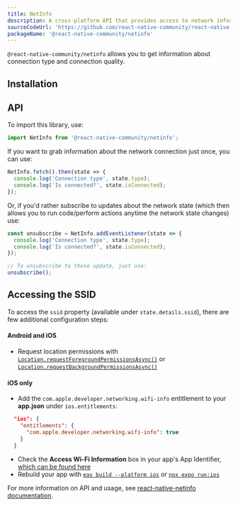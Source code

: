 ```yaml
---
title: NetInfo
description: A cross-platform API that provides access to network information.
sourceCodeUrl: 'https://github.com/react-native-community/react-native-netinfo'
packageName: '@react-native-community/netinfo'
---
```



`@react-native-community/netinfo` allows you to get information about connection type and connection quality.

<PlatformsSection android emulator ios simulator web />

## Installation

<APIInstallSection href="https://github.com/react-native-community/react-native-netinfo#getting-started" />

## API

To import this library, use:

```js
import NetInfo from '@react-native-community/netinfo';
```

If you want to grab information about the network connection just once, you can use:

```js
NetInfo.fetch().then(state => {
  console.log('Connection type', state.type);
  console.log('Is connected?', state.isConnected);
});
```

Or, if you'd rather subscribe to updates about the network state (which then allows you to run code/perform actions anytime the network state changes) use:

```js
const unsubscribe = NetInfo.addEventListener(state => {
  console.log('Connection type', state.type);
  console.log('Is connected?', state.isConnected);
});

// To unsubscribe to these update, just use:
unsubscribe();
```

## Accessing the SSID

To access the `ssid` property (available under `state.details.ssid`), there are few additional configuration steps:

#### Android and iOS

- Request location permissions with [`Location.requestForegroundPermissionsAsync()`](location.mdx#locationrequestforegroundpermissionsasync) or [`Location.requestBackgroundPermissionsAsync()`](location.mdx#locationrequestbackgroundpermissionsasync)

#### iOS only

- Add the `com.apple.developer.networking.wifi-info` entitlement to your **app.json** under `ios.entitlements`:

```json
  "ios": {
    "entitlements": {
      "com.apple.developer.networking.wifi-info": true
    }
  }
```

- Check the **Access Wi-Fi Information** box in your app's App Identifier, [which can be found here](https://developer.apple.com/account/resources/identifiers/list)
- Rebuild your app with [`eas build --platform ios`](/build/setup/#4-run-a-build) or [`npx expo run:ios`](/more/expo-cli/#compiling)

For more information on API and usage, see [react-native-netinfo documentation](https://github.com/react-native-community/react-native-netinfo#react-native-communitynetinfo).
